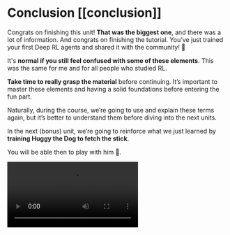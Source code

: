 # Conclusion [[conclusion]]

Congrats on finishing this unit! **That was the biggest one**, and there was a lot of information. And congrats on finishing the tutorial. You’ve just trained your first Deep RL agents and shared it with the community! 🥳

It's **normal if you still feel confused with some of these elements**. This was the same for me and for all people who studied RL.

**Take time to really grasp the material** before continuing. It’s important to master these elements and having a solid foundations before entering the fun part.

Naturally, during the course, we’re going to use and explain these terms again, but it’s better to understand them before diving into the next units.

In the next (bonus) unit, we’re going to reinforce what we just learned by **training Huggy the Dog to fetch the stick**.

You will be able then to play with him 🤗.

<video src="https://huggingface.co/datasets/huggingface-deep-rl-course/course-images/resolve/main/en/unit1/huggy.mp4" alt="Huggy" type="video/mp4">
</video>
